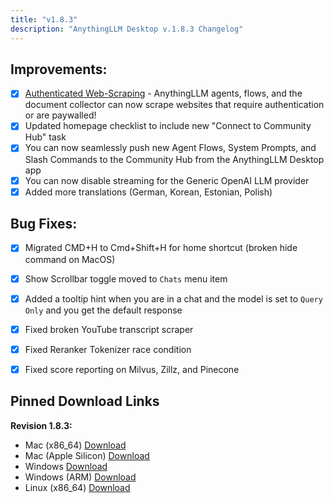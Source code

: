 ```yaml
---
title: "v1.8.3"
description: "AnythingLLM Desktop v.1.8.3 Changelog"
---
```



## Improvements:

- [x] [Authenticated Web-Scraping](/features/browser-tool) - AnythingLLM agents, flows, and the document collector can now scrape websites that require authentication or are paywalled!
- [x] Updated homepage checklist to include new "Connect to Community Hub" task
- [x] You can now seamlessly push new Agent Flows, System Prompts, and Slash Commands to the Community Hub from the AnythingLLM Desktop app
- [x] You can now disable streaming for the Generic OpenAI LLM provider
- [x] Added more translations (German, Korean, Estonian, Polish)

## Bug Fixes:

- [x] Migrated CMD+H to Cmd+Shift+H for home shortcut (broken hide command on MacOS)
- [x] Show Scrollbar toggle moved to `Chats` menu item
- [x] Added a tooltip hint when you are in a chat and the model is set to `Query Only` and you get the default response
- [x] Fixed broken YouTube transcript scraper
- [x] Fixed Reranker Tokenizer race condition
- [x] Fixed score reporting on Milvus, Zillz, and Pinecone



## Pinned Download Links

**Revision 1.8.3:**
- Mac (x86_64) [Download](https://cdn.anythingllm.com/legacy/1.8.3/AnythingLLMDesktop.dmg)
- Mac (Apple Silicon) [Download](https://cdn.anythingllm.com/legacy/1.8.3/AnythingLLMDesktop-Silicon.dmg)
- Windows [Download](https://cdn.anythingllm.com/legacy/1.8.3/AnythingLLMDesktop.exe)
- Windows (ARM) [Download](https://cdn.anythingllm.com/legacy/1.8.3/AnythingLLMDesktop-Arm64.exe)
- Linux (x86_64) [Download](https://cdn.anythingllm.com/legacy/1.8.3/AnythingLLMDesktop.AppImage)